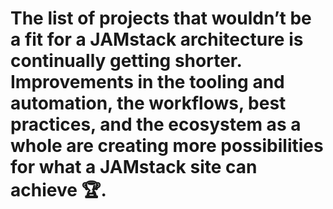 
# The list of projects that wouldn’t be a fit for a JAMstack architecture is continually getting shorter. Improvements in the tooling and automation, the workflows, best practices, and the ecosystem as a  whole are creating more possibilities for what a JAMstack site can achieve 🏆.
